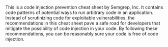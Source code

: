 This is a code injection prevention cheat sheet by Semgrep, Inc. It contains code patterns of potential ways to run arbitrary code in an application. Instead of scrutinizing code for exploitable vulnerabilities, the recommendations in this cheat sheet pave a safe road for developers that mitigate the possibility of code injection in your code. By following these recommendations, you can be reasonably sure your code is free of code injection.